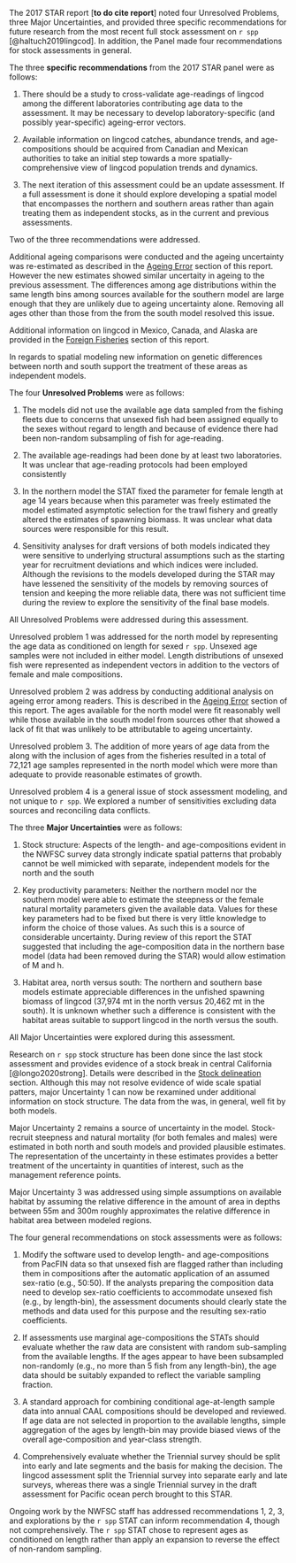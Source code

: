 <!-- Most recent STAR panel and SSC recommendations -->

The 2017 STAR report [**to do cite report**] noted four Unresolved Problems, 
three Major Uncertainties, and provided three specific recommendations for future 
research from the most recent full stock assessment on `r spp` [@haltuch2019lingcod]. 
In addition, the Panel made four recommendations for stock assessments in general. 

The three **specific recommendations** from the 2017 STAR panel were as follows:

1. There should be a study to cross-validate age-readings of lingcod 
  among the different laboratories contributing age data to the assessment. 
  It may be necessary to develop laboratory-specific (and possibly year-specific) 
  ageing-error vectors.
  
2. Available information on lingcod catches, abundance trends, and 
  age-compositions should be acquired from Canadian and Mexican authorities 
  to take an initial step towards a more spatially-comprehensive view of lingcod 
  population trends and dynamics.
  
3. The next iteration of this assessment could be an update assessment. 
  If a full assessment is done it should explore developing a spatial model 
  that encompasses the northern and southern areas rather than again treating 
  them as independent stocks, as in the current and previous assessments.
  
Two of the three recommendations were addressed.

Additional ageing comparisons were conducted and the ageing uncertainty was
re-estimated as described in the 
[Ageing Error](ageing-precision-and-bias) section of this report. 
However the new estimates showed similar uncertaity in ageing 
to the previous assessment. The differences among age distributions within
the same length bins among sources available for the southern model are
large enough that they are unlikely due to ageing uncertainty alone. 
Removing all ages other than those from the \gls{s-wcgbt} from the south 
model resolved this issue.

Additional information on lingcod in Mexico, Canada, and Alaska are provided in
the [Foreign Fisheries](foreign-fisheries) section of this report. 

In regards to spatial modeling new information on genetic differences between
north and south support the treatment of these areas as independent models.


The four **Unresolved Problems** were as follows:

1. The models did not use the available age data sampled from the 
  fishing fleets due to concerns that unsexed fish had been assigned equally 
  to the sexes without regard to length and because of evidence there had 
  been non-random subsampling of fish for age-reading.
  
2. The available age-readings had been done by at least two laboratories. 
  It was unclear that age-reading protocols had been employed consistently
  
3. In the northern model the STAT fixed the parameter for female length 
  at age 14 years because when this parameter was freely estimated the model 
  estimated asymptotic selection for the trawl fishery and greatly altered 
  the estimates of spawning biomass. It was unclear what data sources were 
  responsible for this result.
  
4. Sensitivity analyses for draft versions of both models indicated 
  they were sensitive to underlying structural assumptions such as the starting 
  year for recruitment deviations and which indices were included. Although 
  the revisions to the models developed during the STAR may have lessened the 
  sensitivity of the models by removing sources of tension and keeping the more 
  reliable data, there was not sufficient time during the review to explore the 
  sensitivity of the final base models.
  

All Unresolved Problems were addressed during this assessment.

Unresolved problem 1 was addressed for the north model by representing the 
age data as conditioned on length for sexed `r spp`. Unsexed age samples
were not included in either model. Length distributions of unsexed fish were
represented as independent vectors in addition to the vectors of
female and male compositions.

<!-- currently nwfscSurvey methodology does not include unsexed fish. This could be overcome
based on the create_caal_nonsurvey.R script. May wish to state here the amount of unsexed 
aged fish - and whether it was high or not. Regardless, sexed fish is a good start -->

Unresolved problem 2 was address by conducting additional analysis
on ageing error among readers. This is described in the
[Ageing Error](ageing-precision-and-bias) section of this report. The ages
available for the north model were fit reasonably well while those available
in the south model from sources other that \gls{s-wcgbt} showed a lack 
of fit that was unlikely to be attributable to ageing uncertainty.

Unresolved problem 3. The addition of more years of age data from
the \gls{s-wcgbt} along with the inclusion of ages from the fisheries
resulted in a total of 72,121 age samples represented in the north model
which were more than adequate to provide reasonable estimates of growth.

Unresolved problem 4 is a general issue of stock assessment modeling, 
and not unique to `r spp`. We explored a number of sensitivities 
excluding data sources and reconciling data conflicts. 

<!--to do add more based on model exploration -->

The three **Major Uncertainties** were as follows:

1. Stock structure: Aspects of the length- and age-compositions evident 
  in the NWFSC survey data strongly indicate spatial patterns that probably 
  cannot be well mimicked with separate, independent models for the north and the south
  
2. Key productivity parameters: Neither the northern model nor the 
  southern model were able to estimate the steepness or the female natural 
  mortality parameters given the available data. Values for these key parameters 
  had to be fixed but there is very little knowledge to inform the choice of those 
  values. As such this is a source of considerable uncertainty. During review of 
  this report the STAT suggested that including the age-composition data in the 
  northern base model (data had been removed during the STAR) would allow estimation of M and h.
  
3. Habitat area, north versus south: The northern and southern base 
  models estimate appreciable differences in the unfished spawning biomass 
  of lingcod (37,974 mt in the north versus 20,462 mt in the south). It is 
  unknown whether such a difference is consistent with the habitat areas 
  suitable to support lingcod in the north versus the south.
  
All Major Uncertainties were explored during this assessment.

Research on `r spp` stock structure has been done since the last stock assessment
and provides evidence of a stock break in central California [@longo2020strong]. Details were 
described in the [Stock delineation](stock-delineation) section. Although this may
not resolve evidence of wide scale spatial patters, major Uncertainty 1 
can now be rexamined under additional information on stock structure. The 
data from the \gls{s-wcgbt} was, in general, well fit by both models.

Major Uncertainty 2 remains a source of uncertainty in the model. Stock-recruit 
steepness and natural mortality (for both females and males) were estimated
in both north and south models and provided plausible estimates. The representation
of the uncertainty in these estimates provides a better treatment of the 
uncertainty in quantities of interest, such as the management reference points.

Major Uncertainty 3 was addressed using simple assumptions on available habitat 
by assuming the relative difference in the amount of area in depths between 55m and 300m 
roughly approximates the relative difference in habitat area between modeled regions. 
<!-- TO DO: This is discussed in the context of our results. -->


The four general recommendations on stock assessments were as follows:

1. Modify the software used to develop length- and age-compositions from PacFIN data so that unsexed fish are flagged rather than including them in compositions after the automatic application of an assumed sex-ratio (e.g., 50:50). If the analysts preparing the composition data need to develop sex-ratio coefficients to accommodate unsexed fish (e.g., by length-bin), the assessment documents should clearly state the methods and data used for this purpose and the resulting sex-ratio coefficients.
  
2. If assessments use marginal age-compositions the STATs should evaluate whether the raw data are consistent with random sub-sampling from the available lengths. If the ages appear to have been subsampled non-randomly (e.g., no more than 5 fish from any length-bin), the age data should be suitably expanded to reflect the variable sampling fraction.
  
3. A standard approach for combining conditional age-at-length sample data into annual CAAL compositions should be developed and reviewed. If age data are not selected in proportion to the available lengths, simple aggregation of the ages by length-bin may provide biased views of the overall age-composition and year-class strength.
  
4. Comprehensively evaluate whether the Triennial survey should be split into early and late segments and the basis for making the decision. The lingcod assessment split the Triennial survey into separate early and late surveys, whereas there was a single Triennial survey in the draft assessment for Pacific ocean perch brought to this STAR.
  
Ongoing work by the NWFSC staff has addressed recommendations 1, 2, 3, and explorations 
by the `r spp` STAT can inform recommendation 4, though not comprehensively.
The `r spp` STAT chose to represent ages as conditioned on length rather than
apply an expansion to reverse the effect of non-random sampling.


